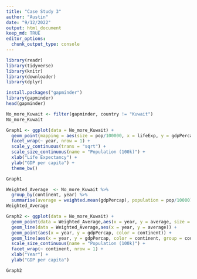 ```yaml
---
title: "Case Study 3"
author: "Austin"
date: "9/12/2022"
output: html_document
keep_md: TRUE
editor_options: 
  chunk_output_type: console
---
```


```r
library(readr)
library(tidyverse)
library(knitr)
library(downloader)
library(dplyr)
```


```r
install.packages("gapminder")
library(gapminder)
head(gapminder)
```

```r
No_more_Kuwait <- filter(gapminder, country != "Kuwait")
No_more_Kuwait
```

```r
Graph1 <- ggplot(data = No_more_Kuwait) +
  geom_point(mapping = aes(size = pop/100000, x = lifeExp, y = gdpPercap, color = continent, group = year)) +
  facet_wrap(~ year, nrow = 1) +
  scale_y_continuous(trans = "sqrt") +
  scale_size_continuous(name = "Population (100k)") +
  xlab("Life Expectancy") +
  ylab("GDP per capita") +
  theme_bw()

Graph1
```

```r
Weighted_Average  <- No_more_Kuwait %>%
  group_by(continent, year) %>%
  summarise(average = weighted.mean(gdpPercap), population = pop/10000)
Weighted_Average
```


```r
Graph2 <- ggplot(data = No_more_Kuwait) +
  geom_point(data = Weighted_Average,aes(x = year, y = average, size = population)) +
  geom_line(data = Weighted_Average,aes(x = year, y = average)) +
  geom_point(aes(x = year, y = gdpPercap, color = continent)) +
  geom_line(aes(x = year, y = gdpPercap, color = continent, group = country)) +
  scale_size_continuous(name = "Population (100k)") +
  facet_wrap(~ continent, nrow = 1) +
  xlab("Year") +
  ylab("GDP per capita") 

Graph2
```



